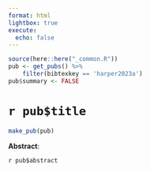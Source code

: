 ```yaml
---
format: html
lightbox: true
execute:
  echo: false
---
```


```r
source(here::here("_common.R"))
pub <- get_pubs() %>% 
    filter(bibtexkey == 'harper2023a')
pub$summary <- FALSE
```

# `r pub$title` 

```r
make_pub(pub)
```

**Abstract**:

`r pub$abstract`



